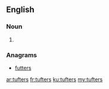 ==English==

===Noun===
{{head|en}}

# {{plural of|tufter}}

===Anagrams===
* [[futters#English|futters]]

[[ar:tufters]]
[[fr:tufters]]
[[ku:tufters]]
[[my:tufters]]